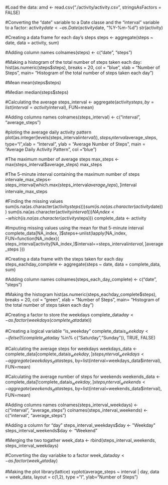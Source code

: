 #Load the data:
amd <- read.csv("./activity/activity.csv", stringsAsFactors = FALSE)

#Converting the “date” variable to a Date classe and the “interval” variable to a factor:
activity$date <- as.Date(activity$date, "%Y-%m-%d") str(activity)

#Creating a data frame for each day's steps
steps <- aggregate(steps ~ date, data = activity, sum)

#Adding column names
colnames(steps) <- c("date", "steps")

#Making a histogram of the total number of steps taken each day:
hist(as.numeric(steps$steps), breaks = 20, col = "blue", xlab = "Number of Steps", main= "Histogram of the total number of steps taken each day")

#Mean
mean(steps$steps)

#Median
median(steps$steps)

#Calculating the average
steps_interval <- aggregate(activity$steps, by=list(interval=activity$interval), FUN=mean)

#Adding columns names
colnames(steps_interval) <- c("interval", "average_steps")

#ploting the average daily activity pattern
plot(as.integer(levels(steps_interval$interval)), steps_interval$average_steps, type="l",xlab = "Interval", ylab = "Average Number of Steps", main = "Average Daily Activity Pattern", col ="blue")

#The maximum number of average steps
max_steps <- max(steps_interval$average_steps) max_steps

#The 5-minute interval containing the maximum number of steps
intervale_max_steps<-steps_interval[which.max(steps_interval$average_steps),]$interval intervale_max_steps

#Finding the missing values
sum(is.na(as.character(activity$steps))) sum(is.na(as.character(activity$date))) sum(is.na(as.character(activity$interval)))
NA_index <- which(is.na(as.character(activity$steps))) complete_data <- activity

#Imputing missing values using the mean for that 5-minute interval
complete_data[NA_index, ]$steps<-unlist(lapply(NA_index, FUN=function(NA_index){ steps_interval[activity[NA_index,]$interval==steps_interval$interval,]$average_steps }))

#Creating a data frame with the steps taken for each day
steps_eachday_complete <- aggregate(steps ~ date, data = complete_data, sum)

#Adding column names
colnames(steps_each_day_complete) <- c("date", "steps")

#Making the histogram
hist(as.numeric(steps_eachday_complete$steps), breaks = 20, col = "green", xlab = "Number of Steps", main= "Histogram of the total number of steps taken each day")

#Creating a factor to store the weekdays
complete_data$day <- as.factor(weekdays(complete_data$date))

#Creating a logical variable "is_weekday"
complete_data$is_weekday <- ifelse(!(complete_data$day %in% c("Saturday","Sunday")), TRUE, FALSE)

#Calculating the average steps for weekdays
weekdays_data <- complete_data[complete_data$is_weekday,] steps_interval_weekdays <- aggregate(weekdays_data$steps, by=list(interval=weekdays_data$interval), FUN=mean)

#Calculating the average number of steps for weekends
weekends_data <- complete_data[!complete_data$is_weekday,] steps_interval_weekends <- aggregate(weekends_data$steps, by=list(interval=weekends_data$interval), FUN=mean)

#Adding columns names
colnames(steps_interval_weekdays) <- c("interval", "average_steps") colnames(steps_interval_weekends) <- c("interval", "average_steps")

#Adding a column for "day"
steps_interval_weekdays$day <- "Weekday" steps_interval_weekends$day <- "Weekend"

#Merging the two togather
week_data <- rbind(steps_interval_weekends, steps_interval_weekdays)

#Converting the day variabke to a factor
week_data$day <- as.factor(week_data$day)

#Making the plot
library(lattice) xyplot(average_steps ~ interval | day, data = week_data, layout = c(1,2), type ="l", ylab="Number of Steps")
